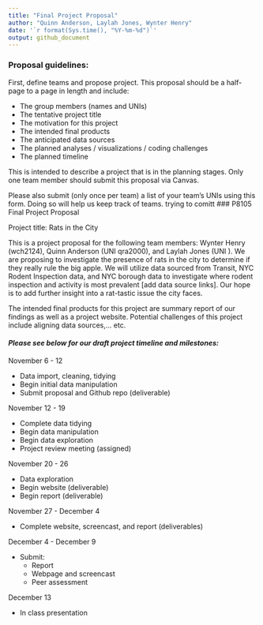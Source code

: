 ```yaml
---
title: "Final Project Proposal"
author: "Quinn Anderson, Laylah Jones, Wynter Henry"
date: '`r format(Sys.time(), "%Y-%m-%d")`'
output: github_document
---
```


### Proposal guidelines:

First, define teams and propose project. This proposal should be a half-page to a page in length and include: 

* The group members (names and UNIs)
* The tentative project title
* The motivation for this project
* The intended final products
* The anticipated data sources
* The planned analyses / visualizations / coding challenges
* The planned timeline

This is intended to describe a project that is in the planning stages. Only one team member should submit this proposal via Canvas.

Please also submit (only once per team) a list of your team’s UNIs using this form. Doing so will help us keep track of teams.
trying to comitt
### P8105 Final Project Proposal

Project title: Rats in the City 

This is a project proposal for the following team members: Wynter Henry (wch2124), Quinn Anderson (UNI qra2000), and Laylah Jones (UNI ). We are proposing to investigate the presence of rats in the city to determine if they really rule the big apple. We will utilize data sourced from Transit, NYC Rodent Inspection data, and NYC borough data to investigate where rodent inspection and activity is most prevalent [add data source links]. Our hope is to add further insight into a rat-tastic issue the city faces. 

The intended final products for this project are summary report of our findings as well as a project website. Potential challenges of this project include aligning data sources,... etc.

#### *Please see below for our draft project timeline and milestones:*

November 6 - 12

* Data import, cleaning, tidying
* Begin initial data manipulation
* Submit proposal and Github repo (deliverable)

November 12 - 19

* Complete data tidying
* Begin data manipulation
* Begin data exploration
* Project review meeting (assigned)

November 20 - 26

* Data exploration
* Begin website (deliverable) 
* Begin report (deliverable)

November 27 - December 4

* Complete website, screencast, and report (deliverables)

December 4 - December 9

* Submit: 
  * Report
  * Webpage and screencast
  * Peer assessment 

December 13

* In class presentation